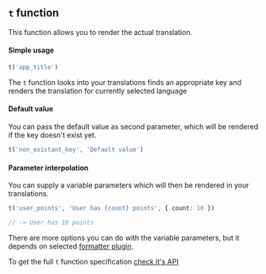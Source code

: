 ## `t` function

This function allows you to render the actual translation.

#### Simple usage

```ts
t('app_title')
```

The `t` function looks into your translations finds an appropriate key and renders the translation for currently selected language

#### Default value

You can pass the default value as second parameter, which will be rendered if the key doesn't exist yet.

```ts
t('non_existant_key', 'Default value')
```

#### Parameter interpolation

You can supply a variable parameters which will then be rendered in your translations.

```ts
t('user_points', 'User has {count} points', { count: 10 })

// -> User has 10 points
```

There are more options you can do with the variable parameters, but it depends on selected [formatter plugin](../formatting.mdx).

To get the full `t` function specification [check it's API](../api/core_package/tolgee.mdx#t)

